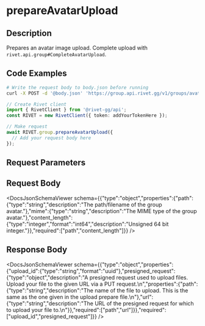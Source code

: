 

# prepareAvatarUpload

## Description

Prepares an avatar image upload.
Complete upload with `rivet.api.group#CompleteAvatarUpload`.


## Code Examples

<CodeGroup title='Request' tag='POST' label='https://group.api.rivet.gg/v1/groups/avatar-upload/prepare'>

```bash {{ title: 'cURL' }}
# Write the request body to body.json before running
curl -X POST -d '@body.json' 'https://group.api.rivet.gg/v1/groups/avatar-upload/prepare'
```

```ts
// Create Rivet client
import { RivetClient } from '@rivet-gg/api';
const RIVET = new RivetClient({ token: addYourTokenHere });

// Make request
await RIVET.group.prepareAvatarUpload({
  // Add your request body here
});
```

</CodeGroup>


## Request Parameters


## Request Body

<DocsJsonSchemaViewer schema={{"type":"object","properties":{"path":{"type":"string","description":"The path/filename of the group avatar."},"mime":{"type":"string","description":"The MIME type of the group avatar."},"content_length":{"type":"integer","format":"int64","description":"Unsigned 64 bit integer."}},"required":["path","content_length"]}} />


## Response Body

<DocsJsonSchemaViewer schema={{"type":"object","properties":{"upload_id":{"type":"string","format":"uuid"},"presigned_request":{"type":"object","description":"A presigned request used to upload files.  Upload your file to the given URL via a PUT request.\n","properties":{"path":{"type":"string","description":"The name of the file to upload.  This is the same as the one given in the upload prepare file.\n"},"url":{"type":"string","description":"The URL of the presigned request for which to upload your file to.\n"}},"required":["path","url"]}},"required":["upload_id","presigned_request"]}} />

